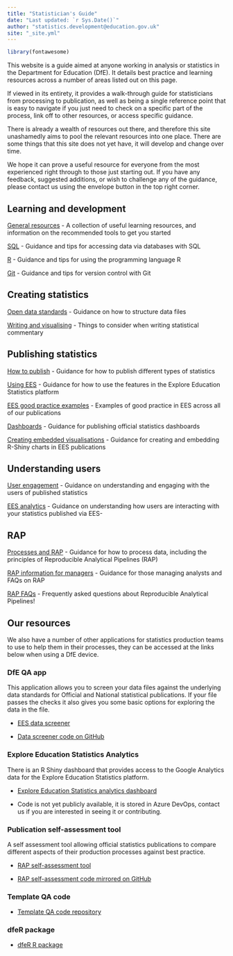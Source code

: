 ```yaml
---
title: "Statistician's Guide"
date: "Last updated: `r Sys.Date()`"
author: "statistics.development@education.gov.uk"
site: "_site.yml"
---
```


```r
library(fontawesome)

```

This website is a guide aimed at anyone working in analysis or statistics in the Department for Education (DfE). It details best practice and learning resources across a number of areas listed out on this page.

If viewed in its entirety, it provides a walk-through guide for statisticians from processing to publication, as well as being a single reference point that is easy to navigate if you just need to check on a specific part of the process, link off to other resources, or access specific guidance.

There is already a wealth of resources out there, and therefore this site unashamedly aims to pool the relevant resources into one place. There are some things that this site does not yet have, it will develop and change over time. 

We hope it can prove a useful resource for everyone from the most experienced right through to those just starting out. If you have any feedback, suggested additions, or wish to challenge any of the guidance, please contact us using the envelope button in the top right corner.

## Learning and development

[General resources](learning-development/learning-development.html)
- A collection of useful learning resources, and information on the recommended tools to get you started

[SQL](learning-development/sql.html)
- Guidance and tips for accessing data via databases with SQL

[R](learning-development/r.html)
- Guidance and tips for using the programming language R

[Git](learning-development/git.html)
- Guidance and tips for version control with Git

## Creating statistics

[Open data standards](creating-statistics/ud.html)
- Guidance on how to structure data files

[Writing and visualising](creating-statistics/cd.html)
- Things to consider when writing statistical commentary

## Publishing statistics

[How to publish](publishing-statistics/pub.html)
- Guidance for how to publish different types of statistics

[Using EES](publishing-statistics/ees.html)
- Guidance for how to use the features in the Explore Education Statistics platform

[EES good practice examples](publishing-statistics/examples.html)
- Examples of good practice in EES across all of our publications

[Dashboards](publishing-statistics/dashboards.html)
- Guidance for publishing official statistics dashboards

[Creating embedded visualisations](publishing-statistics/embedded-charts.html)
- Guidance for creating and embedding R-Shiny charts in EES publications

## Understanding users

[User engagement](understanding-users/user-eng.html)
- Guidance on understanding and engaging with the users of published statistics

[EES analytics](understanding-users/user_analytics.html)
- Guidance on understanding how users are interacting with your statistics published via EES-

## RAP

[Processes and RAP](RAP/rap.html)
- Guidance for how to process data, including the principles of Reproducible Analytical Pipelines (RAP)

[RAP information for managers](RAP/rap-managers.html)
- Guidance for those managing analysts and FAQs on RAP

[RAP FAQs](RAP/rap-faq.html)
- Frequently asked questions about Reproducible Analytical Pipelines!

## Our resources



We also have a number of other applications for statistics production teams to use to help them in their processes, they can be accessed at the links below when using a DfE device.



### DfE QA app



This application allows you to screen your data files against the underlying data standards for Official and National statistical publications. If your file passes the checks it also gives you some basic options for exploring the data in the file.

 - [EES data screener](https://rsconnect/rsc/dfe-published-data-qa/){target="_blank" rel="noopener noreferrer"}

 - [Data screener code on GitHub](https://github.com/dfe-analytical-services/dfe-published-data-qa){target="_blank" rel="noopener noreferrer"}



### Explore Education Statistics Analytics



There is an R Shiny dashboard that provides access to the Google Analytics data for the Explore Education Statistics platform.

 - [Explore Education Statistics analytics dashboard](https://rsconnect/rsc/ees-analytics/){target="_blank" rel="noopener noreferrer"}

 - Code is not yet publicly available, it is stored in Azure DevOps, contact us if you are interested in seeing it or contributing.



### Publication self-assessment tool



A self assessment tool allowing official statistics publications to compare different aspects of their production processes against best practice.

 - [RAP self-assessment tool](https://rsconnect/rsc/publication-self-assessment/){target="_blank" rel="noopener noreferrer"}

 - [RAP self-assessment code mirrored on GitHub](https://github.com/dfe-analytical-services/publication-self-assessment-copy){target="_blank" rel="noopener noreferrer"}



### Template QA code



- [Template QA code repository](https://github.com/dfe-analytical-services/automated-data-qa){target="_blank" rel="noopener noreferrer"}



### dfeR package



- [dfeR R package](https://github.com/dfe-analytical-services/dfeR){target="_blank" rel="noopener noreferrer"}

